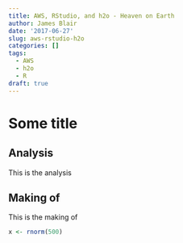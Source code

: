 ```yaml
---
title: AWS, RStudio, and h2o - Heaven on Earth
author: James Blair
date: '2017-06-27'
slug: aws-rstudio-h2o
categories: []
tags:
  - AWS
  - h2o
  - R
draft: true
---
```


# Some title {.tabset}
## Analysis
This is the analysis

## Making of
This is the making of
```r
x <- rnorm(500)
```

